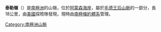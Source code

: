 {{coord|85|48|S|153|21|W|display=title}}

'''泰勒嶺'''（{{lang-en|Taylor Ridge}}）是[[南極洲|南極洲]]的山嶺，位於[[阿蒙森海岸|阿蒙森海岸]]，屬於[[毛德王后山脈|毛德王后山脈]]的一部分，長18公里，由[[美國|美國]]探險隊發現，現時由[[南極條約體系|南極條約體系]]管理。

{{Antarctica-geo-stub}}
[[Category:南極洲山脈|Category:南極洲山脈]]